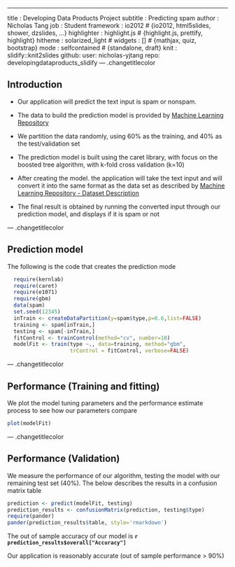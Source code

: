 ---
title       : Developing Data Products Project
subtitle    : Predicting spam
author      : Nicholas Tang
job         : Student
framework   : io2012        # {io2012, html5slides, shower, dzslides, ...}
highlighter : highlight.js  # {highlight.js, prettify, highlight}
hitheme     : solarized_light      # 
widgets     : []            # {mathjax, quiz, bootstrap}
mode        : selfcontained # {standalone, draft}
knit        : slidify::knit2slides
github:
  user: nicholas-yjtang
  repo: developingdataproducts_slidify
--- .changetitlecolor

## Introduction

* Our application will predict the text input is spam or nonspam.  
  
* The data to build the prediction model is provided by [Machine Learning Repository](https://archive.ics.uci.edu/ml/datasets/Spambase)  
  
* We partition the data randomly, using 60% as the training, and 40% as the test/validation set  
    
* The prediction model is built using the caret library, with focus on the boosted tree algorithm, with k-fold cross validation (k=10)  
  
* After creating the model. the application will take the text input and will convert it into the same format as the data set as described by [Machine Learning Repository - Dataset Description](https://archive.ics.uci.edu/ml/machine-learning-databases/spambase/spambase.names)  
  
* The final result is obtained by running the converted input through our prediction model, and displays if it is spam or not

--- .changetitlecolor

## Prediction model

The following is the code that creates the prediction mode  

```r
  require(kernlab)
  require(caret)  
  require(e1071)
  require(gbm)
  data(spam)
  set.seed(12345)
  inTrain <- createDataPartition(y=spam$type,p=0.6,list=FALSE)
  training <- spam[inTrain,]
  testing <- spam[-inTrain,]
  fitControl <- trainControl(method="cv", number=10)
  modelFit <- train(type ~., data=training, method="gbm", 
                    trControl = fitControl, verbose=FALSE) 

```

--- .changetitlecolor

## Performance (Training and fitting)

We plot the model tuning parameters and the performance estimate process to see how our parameters compare  

```r
plot(modelFit)
```

--- .changetitlecolor

## Performance (Validation)

We measure the performance of our algorithm, testing the model with our remaining test set (40%). The below describes the results in a confusion matrix table  
  
```r
prediction <- predict(modelFit, testing)
prediction_results <- confusionMatrix(prediction, testing$type)
require(pander)
pander(prediction_results$table, style='rmarkdown')
```
  
  
The out of sample accuracy of our model is **`r prediction_results$overall["Accuracy"]`**  
  
Our application is reasonably accurate (out of sample performance > 90%)


